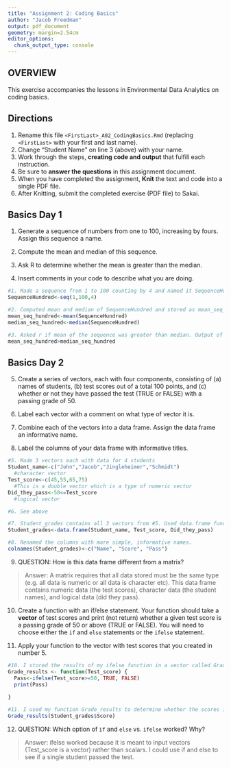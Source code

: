```yaml
---
title: "Assignment 2: Coding Basics"
author: "Jacob Freedman"
output: pdf_document
geometry: margin=2.54cm
editor_options: 
  chunk_output_type: console
---
```


## OVERVIEW

This exercise accompanies the lessons in Environmental Data Analytics on coding basics.

## Directions

1.  Rename this file `<FirstLast>_A02_CodingBasics.Rmd` (replacing `<FirstLast>` with your first and last name).
2.  Change "Student Name" on line 3 (above) with your name.
3.  Work through the steps, **creating code and output** that fulfill each instruction.
4.  Be sure to **answer the questions** in this assignment document.
5.  When you have completed the assignment, **Knit** the text and code into a single PDF file.
6.  After Knitting, submit the completed exercise (PDF file) to Sakai.

## Basics Day 1

1.  Generate a sequence of numbers from one to 100, increasing by fours. Assign this sequence a name.

2.  Compute the mean and median of this sequence.

3.  Ask R to determine whether the mean is greater than the median.

4.  Insert comments in your code to describe what you are doing.

```r
#1. Made a sequence from 1 to 100 counting by 4 and named it SequenceHundred.
SequenceHundred<-seq(1,100,4)

#2. Computed mean and median of SequenceHundred and stored as mean_seq_hundred and median_seq_hundred.
mean_seq_hundred<-mean(SequenceHundred)
median_seq_hundred<-median(SequenceHundred)

#3. Asked r if mean of the sequence was greater than median. Output of TRUE or FALSE is the answer.
mean_seq_hundred>median_seq_hundred


```

## Basics Day 2

5.  Create a series of vectors, each with four components, consisting of (a) names of students, (b) test scores out of a total 100 points, and (c) whether or not they have passed the test (TRUE or FALSE) with a passing grade of 50.

6.  Label each vector with a comment on what type of vector it is.

7.  Combine each of the vectors into a data frame. Assign the data frame an informative name.

8.  Label the columns of your data frame with informative titles.

```r
#5. Made 3 vectors each with data for 4 students
Student_name<-c("John","Jacob","Jingleheimer","Schmidt")
  #character vector
Test_score<-c(45,55,65,75)
  #This is a double vector which is a type of numeric vector
Did_they_pass<-50<=Test_score
  #logical vector

#6. See above

#7. Student_grades contains all 3 vectors from #5. Used data.frame function.
Student_grades<-data.frame(Student_name, Test_score, Did_they_pass)

#8. Renamed the columns with more simple, informative names.
colnames(Student_grades)<-c("Name", "Score", "Pass")

```

9.  QUESTION: How is this data frame different from a matrix?

> Answer: A matrix requires that all data stored must be the same type (e.g. all data is numeric or all data is character etc). This data frame contains numeric data (the test scores), character data (the student names), and logical data (did they pass).

10. Create a function with an if/else statement. Your function should take a **vector** of test scores and print (not return) whether a given test score is a passing grade of 50 or above (TRUE or FALSE). You will need to choose either the `if` and `else` statements or the `ifelse` statement. 

11. Apply your function to the vector with test scores that you created in number 5.

```r
#10. I stored the results of my ifelse function in a vector called Grade_results. This shows whether the 4 students passed (TRUE) or failed (FALSE).
Grade_results <- function(Test_score) {
  Pass<-ifelse(Test_score>=50, TRUE, FALSE)
  print(Pass)
  
}

#11. I used my function Grade_results to determine whether the scores in the Student_grades data frame were greater than or equal to 50.
Grade_results(Student_grades$Score)
```

12. QUESTION: Which option of `if` and `else` vs. `ifelse` worked? Why?

> Answer: ifelse worked because it is meant to input vectors (Test_score is a vector) rather than scalars. I could use if and else to see if a single student passed the test.

